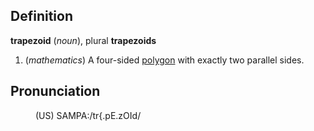 ==Definition==

<b>trapezoid</b> (<i>noun</i>), plural <b>trapezoids</b>
# (<i>mathematics</i>) A four-sided [[polygon]] with exactly two parallel sides.

==Pronunciation==
:(US) SAMPA:/tr{.pE.zOId/